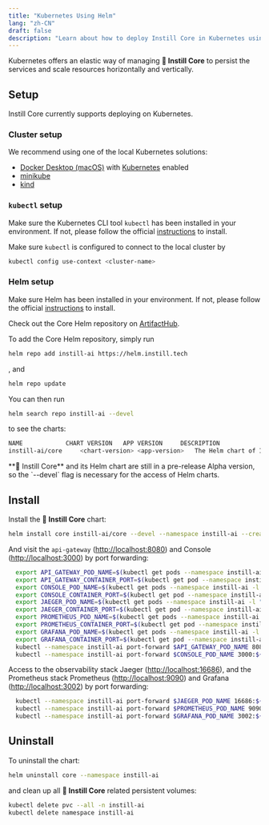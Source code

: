 ```yaml
---
title: "Kubernetes Using Helm"
lang: "zh-CN"
draft: false
description: "Learn about how to deploy Instill Core in Kubernetes using Helm"
---
```


Kubernetes offers an elastic way of managing **🔮 Instill Core** to persist the services and scale resources horizontally and vertically.

## Setup

Instill Core currently supports deploying on Kubernetes.

### Cluster setup

We recommend using one of the local Kubernetes solutions:

- [Docker Desktop (macOS)](https://docs.docker.com/desktop/) with [Kubernetes](https://docs.docker.com/desktop/kubernetes) enabled
- [minikube](https://minikube.sigs.k8s.io/docs/start)
- [kind](https://kind.sigs.k8s.io)

### `kubectl` setup

Make sure the Kubernetes CLI tool `kubectl` has been installed in your environment.
If not, please follow the official [instructions](https://kubernetes.io/docs/tasks/tools/#kubectl) to install.

Make sure `kubectl` is configured to connect to the local cluster by

```bash
kubectl config use-context <cluster-name>
```

### Helm setup

Make sure Helm has been installed in your environment. If not, please follow the official [instructions](https://helm.sh/docs/intro/install) to install.

Check out the Core Helm repository on [ArtifactHub](https://artifacthub.io/packages/helm/instill-ai/core).

To add the Core Helm repository, simply run

```bash
helm repo add instill-ai https://helm.instill.tech
```

, and

```bash
helm repo update
```

You can then run

```bash
helm search repo instill-ai --devel
```

to see the charts:

```bash
NAME            CHART VERSION   APP VERSION     DESCRIPTION
instill-ai/core 	<chart-version> <app-version> 	The Helm chart of Instill Core
```

<InfoBlock type="info" title="info">
  **🔮 Instill Core** and its Helm chart are still in a pre-release Alpha
  version, so the `--devel` flag is necessary for the access of Helm charts.
</InfoBlock>

## Install

Install the **🔮 Instill Core** chart:

```bash
helm install core instill-ai/core --devel --namespace instill-ai --create-namespace --set tags.prometheusStack=true
```

And visit the `api-gateway` ([http://localhost:8080](http://localhost:8080)) and Console ([http://localhost:3000](http://localhost:3000)) by port forwarding:

```bash
  export API_GATEWAY_POD_NAME=$(kubectl get pods --namespace instill-ai -l "app.kubernetes.io/component=api-gateway,app.kubernetes.io/instance=core" -o jsonpath="{.items[0].metadata.name}")
  export API_GATEWAY_CONTAINER_PORT=$(kubectl get pod --namespace instill-ai $API_GATEWAY_POD_NAME -o jsonpath="{.spec.containers[0].ports[0].containerPort}")
  export CONSOLE_POD_NAME=$(kubectl get pods --namespace instill-ai -l "app.kubernetes.io/component=console,app.kubernetes.io/instance=core" -o jsonpath="{.items[0].metadata.name}")
  export CONSOLE_CONTAINER_PORT=$(kubectl get pod --namespace instill-ai $CONSOLE_POD_NAME -o jsonpath="{.spec.containers[0].ports[0].containerPort}")
  export JAEGER_POD_NAME=$(kubectl get pods --namespace instill-ai -l "app.kubernetes.io/component=query,app.kubernetes.io/instance=core" -o jsonpath="{.items[0].metadata.name}")
  export JAEGER_CONTAINER_PORT=$(kubectl get pod --namespace instill-ai $JAEGER_POD_NAME -o jsonpath="{.spec.containers[0].ports[0].containerPort}")
  export PROMETHEUS_POD_NAME=$(kubectl get pods --namespace instill-ai -l "app.kubernetes.io/component=metrics,app.kubernetes.io/instance=core" -o jsonpath="{.items[0].metadata.name}")
  export PROMETHEUS_CONTAINER_PORT=$(kubectl get pod --namespace instill-ai $PROMETHEUS_POD_NAME -o jsonpath="{.spec.containers[0].ports[0].containerPort}")
  export GRAFANA_POD_NAME=$(kubectl get pods --namespace instill-ai -l "app.kubernetes.io/name=grafana,app.kubernetes.io/instance=core" -o jsonpath="{.items[0].metadata.name}")
  export GRAFANA_CONTAINER_PORT=$(kubectl get pod --namespace instill-ai $GRAFANA_POD_NAME -o jsonpath="{.spec.containers[0].ports[0].containerPort}")
  kubectl --namespace instill-ai port-forward $API_GATEWAY_POD_NAME 8080:${API_GATEWAY_CONTAINER_PORT}
  kubectl --namespace instill-ai port-forward $CONSOLE_POD_NAME 3000:${CONSOLE_CONTAINER_PORT}
```

Access to the observability stack Jaeger ([http://localhost:16686](http://localhost:16686)),
and the Prometheus stack Prometheus ([http://localhost:9090](http://localhost:9090)) and Grafana ([http://localhost:3002](http://localhost:3002)) by port forwarding:

```bash
  kubectl --namespace instill-ai port-forward $JAEGER_POD_NAME 16686:${JAEGER_CONTAINER_PORT}
  kubectl --namespace instill-ai port-forward $PROMETHEUS_POD_NAME 9090:${PROMETHEUS_CONTAINER_PORT}
  kubectl --namespace instill-ai port-forward $GRAFANA_POD_NAME 3002:${GRAFANA_CONTAINER_PORT}
```

## Uninstall

To uninstall the chart:

```bash
helm uninstall core --namespace instill-ai
```

and clean up all **🔮 Instill Core** related persistent volumes:

```bash
kubectl delete pvc --all -n instill-ai
kubectl delete namespace instill-ai
```
